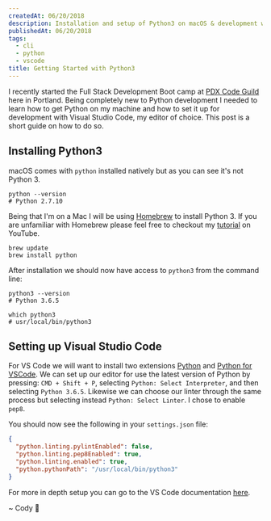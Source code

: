 ```yaml
---
createdAt: 06/20/2018
description: Installation and setup of Python3 on macOS & development with Visual Studio Code.
publishedAt: 06/20/2018
tags:
  - cli
  - python
  - vscode
title: Getting Started with Python3
---
```



I recently started the Full Stack Development Boot camp at [PDX Code Guild](https://pdxcodeguild.com/) here in Portland. Being completely new to Python development I needed to learn how to get Python on my machine and how to set it up for development with Visual Studio Code, my editor of choice. This post is a short guide on how to do so.

## Installing Python3

macOS comes with `python` installed natively but as you can see it's not Python 3.

```shell
python --version
# Python 2.7.10
```

Being that I'm on a Mac I will be using [Homebrew](https://brew.sh/) to install Python 3. If you are unfamiliar with Homebrew please feel free to checkout my [tutorial](https://youtu.be/71LqoDuVMBw) on YouTube.

```shell
brew update
brew install python
```

After installation we should now have access to `python3` from the command line:

```shell
python3 --version
# Python 3.6.5

which python3
# usr/local/bin/python3
```

## Setting up Visual Studio Code

For VS Code we will want to install two extensions [Python](https://marketplace.visualstudio.com/items?itemName=ms-python.python#review-details) and [Python for VSCode](https://marketplace.visualstudio.com/items?itemName=tht13.python#review-details). We can set up our editor for use the latest version of Python by pressing: `CMD + Shift + P`, selecting `Python: Select Interpreter`, and then selecting `Python 3.6.5`. Likewise we can choose our linter through the same process but selecting instead `Python: Select Linter`. I chose to enable `pep8`.

You should now see the following in your `settings.json` file:

```json:settings.json
{
  "python.linting.pylintEnabled": false,
  "python.linting.pep8Enabled": true,
  "python.linting.enabled": true,
  "python.pythonPath": "/usr/local/bin/python3"
}
```

For more in depth setup you can go to the VS Code documentation [here](https://code.visualstudio.com/docs/languages/python).

<Signature>~ Cody 🚀</Signature>
